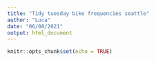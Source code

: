 ```yaml
---
title: "Tidy tuesday bike frequencies seattle"
author: "Luca"
date: "06/08/2021"
output: html_document
---
```


```r
knitr::opts_chunk$set(echo = TRUE)
```


